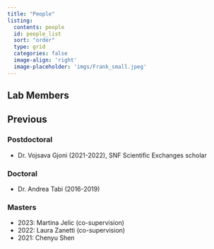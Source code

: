 ```yaml
---
title: "People"
listing:
  contents: people
  id: people_list
  sort: "order"
  type: grid
  categories: false
  image-align: 'right'
  image-placeholder: 'imgs/Frank_small.jpeg'
---
```


## Lab Members

::: {#people_list}

:::

## Previous

### Postdoctoral

-   Dr. Vojsava Gjoni (2021-2022), SNF Scientific Exchanges scholar

### Doctoral

-   Dr. Andrea Tabi (2016-2019)

### Masters

-   2023: Martina Jelic (co-supervision)
-   2022: Laura Zanetti (co-supervision)
-   2021: Chenyu Shen